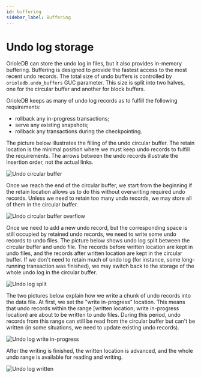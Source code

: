 ```yaml
---
id: buffering
sidebar_label: Buffering
---
```


# Undo log storage

OrioleDB can store the undo log in files, but it also provides in-memory buffering. Buffering is designed to provide the fastest access to the most recent undo records. The total size of undo buffers is controlled by `orioledb.undo_buffers` GUC parameter. This size is split into two halves, one for the circular buffer and another for block buffers.

OrioleDB keeps as many of undo log records as to fulfill the following requirements:

- rollback any in-progress transactions;
- serve any existing snapshots;
- rollback any transactions during the checkpointing.

The picture below illustrates the filling of the undo circular buffer. The retain location is the minimal position where we must keep undo records to fulfill the requirements. The arrows between the undo records illustrate the insertion order, not the actual links.

![Undo circular buffer](../images/undo_buffer_1.svg)

Once we reach the end of the circular buffer, we start from the beginning if the retain location allows us to do this without overwriting required undo records. Unless we need to retain too many undo records, we may store all of them in the circular buffer.

![Undo circular buffer overflow](../images/undo_buffer_2.svg)

Once we need to add a new undo record, but the corresponding space is still occupied by retained undo records, we need to write some undo records to undo files. The picture below shows undo log split between the circular buffer and undo file. The records before written location are kept in undo files, and the records after written location are kept in the circular buffer. If we don't need to retain much of undo log (for instance, some long-running transaction was finished), we may switch back to the storage of the whole undo log in the circular buffer.

![Undo log split](../images/undo_buffer_3.svg)

The two pictures below explain how we write a chunk of undo records into the data file. At first, we set the "write in-progress" location. This means that undo records within the range [written location; write in-progress location) are about to be written to undo files. During this period, undo records from this range can still be read from the circular buffer but can't be written (in some situations, we need to update existing undo records).

![Undo log write in-progress](../images/undo_buffer_4.svg)

After the writing is finished, the written location is advanced, and the whole undo range is available for reading and writing.

![Undo log written](../images/undo_buffer_5.svg)
